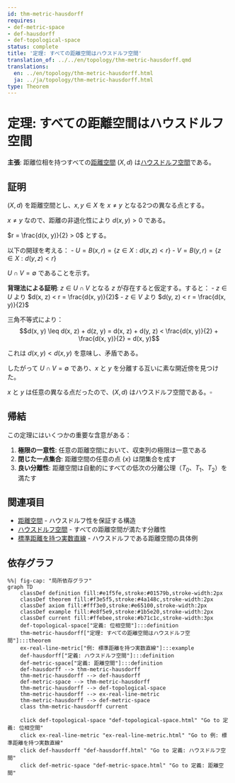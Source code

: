 ```yaml
---
id: thm-metric-hausdorff
requires:
- def-metric-space
- def-hausdorff
- def-topological-space
status: complete
title: '定理: すべての距離空間はハウスドルフ空間'
translation_of: ../../en/topology/thm-metric-hausdorff.qmd
translations:
  en: ../en/topology/thm-metric-hausdorff.html
  ja: ../ja/topology/thm-metric-hausdorff.html
type: Theorem
---
```


# 定理: すべての距離空間はハウスドルフ空間 {#thm-metric-hausdorff}

**主張**: 距離位相を持つすべての[距離空間](../geometry/def-metric-space.qmd) $(X, d)$ は[ハウスドルフ空間](def-hausdorff.qmd)である。

## 証明

$(X, d)$ を距離空間とし、$x, y \in X$ を $x \neq y$ となる2つの異なる点とする。

$x \neq y$ なので、距離の非退化性により $d(x, y) > 0$ である。

$r = \frac{d(x, y)}{2} > 0$ とする。

以下の開球を考える：
- $U = B(x, r) = \{z \in X : d(x, z) < r\}$
- $V = B(y, r) = \{z \in X : d(y, z) < r\}$

$U \cap V = \emptyset$ であることを示す。

**背理法による証明**: $z \in U \cap V$ となる $z$ が存在すると仮定する。すると：
- $z \in U$ より $d(x, z) < r = \frac{d(x, y)}{2}$
- $z \in V$ より $d(y, z) < r = \frac{d(x, y)}{2}$

三角不等式により：
$$d(x, y) \leq d(x, z) + d(z, y) = d(x, z) + d(y, z) < \frac{d(x, y)}{2} + \frac{d(x, y)}{2} = d(x, y)$$

これは $d(x, y) < d(x, y)$ を意味し、矛盾である。

したがって $U \cap V = \emptyset$ であり、$x$ と $y$ を分離する互いに素な開近傍を見つけた。

$x$ と $y$ は任意の異なる点だったので、$(X, d)$ はハウスドルフ空間である。$\square$

## 帰結

この定理にはいくつかの重要な含意がある：

1. **極限の一意性**: 任意の距離空間において、収束列の極限は一意である
2. **閉じた一点集合**: 距離空間の任意の点 $\{x\}$ は閉集合を成す
3. **良い分離性**: 距離空間は自動的にすべての低次の分離公理（$T_0$、$T_1$、$T_2$）を満たす

## 関連項目

- [距離空間](../geometry/def-metric-space.qmd) - ハウスドルフ性を保証する構造
- [ハウスドルフ空間](def-hausdorff.qmd) - すべての距離空間が満たす分離性
- [標準距離を持つ実数直線](../analysis/ex-real-line-metric.qmd) - ハウスドルフである距離空間の具体例

## 依存グラフ

```mermaid
%%| fig-cap: "局所依存グラフ"
graph TD
    classDef definition fill:#e1f5fe,stroke:#01579b,stroke-width:2px
    classDef theorem fill:#f3e5f5,stroke:#4a148c,stroke-width:2px
    classDef axiom fill:#fff3e0,stroke:#e65100,stroke-width:2px
    classDef example fill:#e8f5e9,stroke:#1b5e20,stroke-width:2px
    classDef current fill:#ffebee,stroke:#b71c1c,stroke-width:3px
    def-topological-space["定義: 位相空間"]:::definition
    thm-metric-hausdorff["定理: すべての距離空間はハウスドルフ空間"]:::theorem
    ex-real-line-metric["例: 標準距離を持つ実数直線"]:::example
    def-hausdorff["定義: ハウスドルフ空間"]:::definition
    def-metric-space["定義: 距離空間"]:::definition
    def-hausdorff --> thm-metric-hausdorff
    thm-metric-hausdorff --> def-hausdorff
    def-metric-space --> thm-metric-hausdorff
    thm-metric-hausdorff --> def-topological-space
    thm-metric-hausdorff --> ex-real-line-metric
    thm-metric-hausdorff --> def-metric-space
    class thm-metric-hausdorff current

    click def-topological-space "def-topological-space.html" "Go to 定義: 位相空間"
    click ex-real-line-metric "ex-real-line-metric.html" "Go to 例: 標準距離を持つ実数直線"
    click def-hausdorff "def-hausdorff.html" "Go to 定義: ハウスドルフ空間"
    click def-metric-space "def-metric-space.html" "Go to 定義: 距離空間"
```
